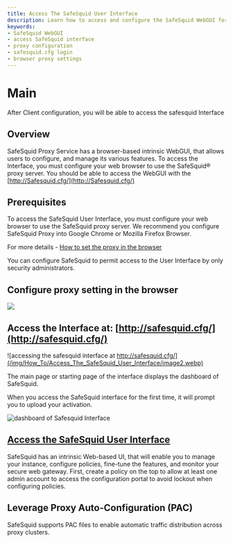 ```yaml
---
title: Access The SafeSquid User Interface  
description: Learn how to access and configure the SafeSquid WebGUI for managing your Secure Web Gateway. This guide walks you through setting proxy settings, navigating to the dashboard, and accessing critical configuration features.  
keywords:  
- SafeSquid WebGUI  
- access SafeSquid interface  
- proxy configuration  
- safesquid.cfg login  
- browser proxy settings  
---
```


# Main

After Client configuration, you will be able to access the safesquid Interface

## Overview

SafeSquid Proxy Service has a browser-based intrinsic WebGUI, that allows users to configure, and manage its various features. To access the Interface, you must configure your web browser to use the SafeSquid® proxy server. You should be able to access the WebGUI with the [http://Safesquid.cfg/](http://Safesquid.cfg/)

## Prerequisites

To access the SafeSquid User Interface, you must configure your web browser to use the SafeSquid proxy server. We recommend you configure SafeSquid Proxy into Google Chrome or Mozilla Firefox Browser.

For more details - [How to set the proxy in the browser](/docs/17-Operational%20Modes/TCP%20Proxy.md)

You can configure SafeSquid to permit access to the User Interface by only security administrators.

## Configure proxy setting in the browser

![](/img/How_To/Access_The_SafeSquid_User_Interface/image1.webp)

## Access the Interface at: [http://safesquid.cfg/](http://safesquid.cfg/)

![accessing the safesquid interface at http://safesquid.cfg/](/img/How_To/Access_The_SafeSquid_User_Interface/image2.webp)

The main page or starting page of the interface displays the dashboard of SafeSquid.

When you access the SafeSquid interface for the first time, it will prompt you to upload your activation.

![dashboard of Safesquid Interface](/img/How_To/Access_The_SafeSquid_User_Interface/image3.webp)





## [Access the SafeSquid User Interface](https://app.dhub.dev/docs/08-SafeSquid%20Interface/Accessing%20the%20SafeSquid%20Interface.md)

SafeSquid has an intrinsic Web-based UI, that will enable you to manage your instance, configure policies, fine-tune the features, and monitor your secure web gateway. First, create a policy on the top to allow at least one admin account to access the configuration portal to avoid lockout when configuring policies.

## Leverage Proxy Auto-Configuration (PAC)

SafeSquid supports PAC files to enable automatic traffic distribution across proxy clusters.
